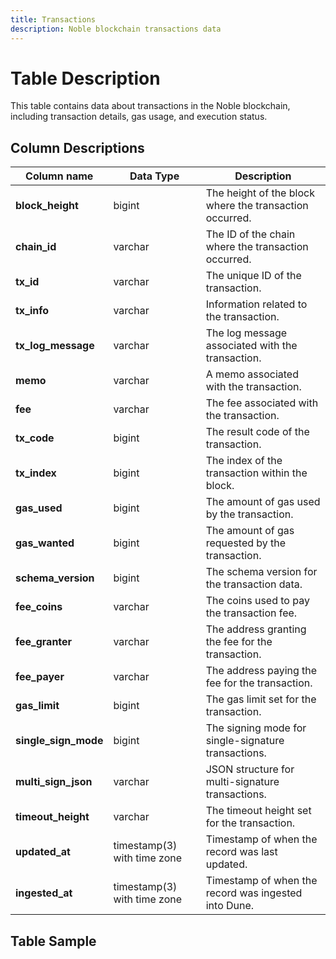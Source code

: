 ```yaml
---
title: Transactions
description: Noble blockchain transactions data
---
```


# Table Description

This table contains data about transactions in the Noble blockchain, including transaction details, gas usage, and execution status.

## Column Descriptions

| Column name      | Data Type | Description                                                   |
| ---------------- | --------- | ------------------------------------------------------------- |
| **block_height**     | bigint    | The height of the block where the transaction occurred.        |
| **chain_id**         | varchar   | The ID of the chain where the transaction occurred.            |
| **tx_id**            | varchar   | The unique ID of the transaction.                              |
| **tx_info**          | varchar   | Information related to the transaction.                        |
| **tx_log_message**   | varchar   | The log message associated with the transaction.               |
| **memo**             | varchar   | A memo associated with the transaction.                        |
| **fee**              | varchar   | The fee associated with the transaction.                       |
| **tx_code**          | bigint    | The result code of the transaction.                            |
| **tx_index**         | bigint    | The index of the transaction within the block.                 |
| **gas_used**         | bigint    | The amount of gas used by the transaction.                     |
| **gas_wanted**       | bigint    | The amount of gas requested by the transaction.                |
| **schema_version**   | bigint    | The schema version for the transaction data.                   |
| **fee_coins**        | varchar   | The coins used to pay the transaction fee.                     |
| **fee_granter**      | varchar   | The address granting the fee for the transaction.              |
| **fee_payer**        | varchar   | The address paying the fee for the transaction.                |
| **gas_limit**        | bigint    | The gas limit set for the transaction.                         |
| **single_sign_mode** | bigint    | The signing mode for single-signature transactions.            |
| **multi_sign_json**  | varchar   | JSON structure for multi-signature transactions.               |
| **timeout_height**   | varchar   | The timeout height set for the transaction.                    |
| **updated_at**       | timestamp(3) with time zone | Timestamp of when the record was last updated.                 |
| **ingested_at**      | timestamp(3) with time zone | Timestamp of when the record was ingested into Dune.           |

## Table Sample


<TableSample tableSchema="noble" tableName="transactions" /> 